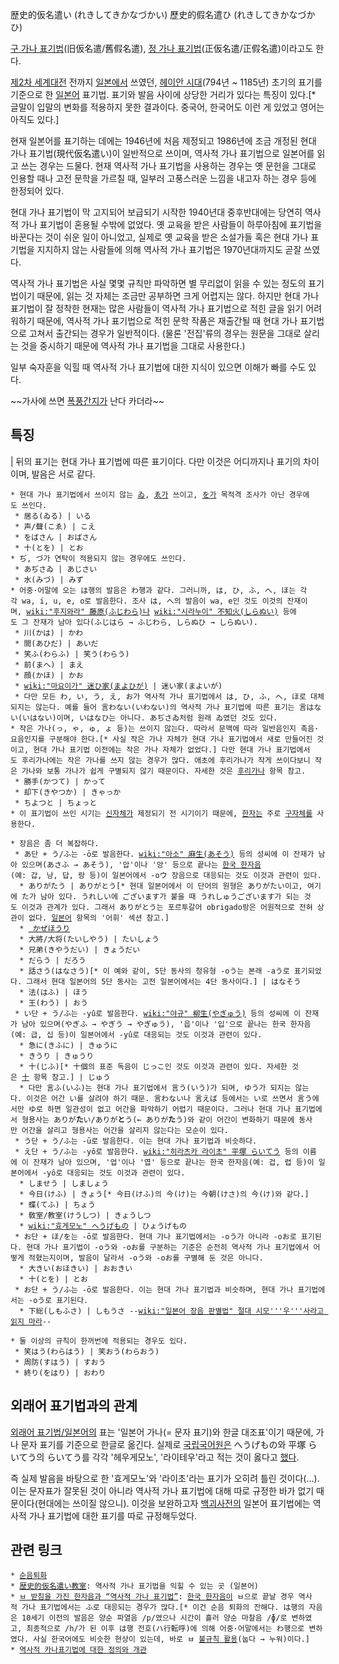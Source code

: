 歴史的仮名遣い (れきしてきかなづかい)
歷史的假名遣ひ (れきしてきかなづかひ)

[[구 가나 표기법]](旧仮名遣/舊假名遣), [[정 가나 표기법]](正仮名遣/正假名遣)이라고도 한다.

[[제2차 세계대전]] 전까지 [[일본]]에서 쓰였던, [[헤이안 시대]](794년 ~ 1185년) 초기의 표기를 기준으로 한 [[일본어]] 표기법. 표기와 발음 사이에 상당한 거리가 있다는 특징이 있다.[* 글말이 입말의 변화를 적용하지 못한 결과이다. 중국어, 한국어도 이런 게 있었고 영어는 아직도 있다.]

현재 일본어를 표기하는 데에는 1946년에 처음 제정되고 1986년에 조금 개정된 현대 가나 표기법(現代仮名遣い)이 일반적으로 쓰이며, 역사적 가나 표기법으로 일본어를 읽고 쓰는 경우는 드물다. 현재 역사적 가나 표기법을 사용하는 경우는 옛 문헌을 그대로 인용할 때나 고전 문학을 가르칠 때, 일부러 고풍스러운 느낌을 내고자 하는 경우 등에 한정되어 있다.

현대 가나 표기법이 막 고지되어 보급되기 시작한 1940년대 중후반대에는 당연히 역사적 가나 표기법이 혼용될 수밖에 없었다. 옛 교육을 받은 사람들이 하루아침에 표기법을 바꾼다는 것이 쉬운 일이 아니었고, 실제로 옛 교육을 받은 소설가들 혹은 현대 가나 표기법을 지지하지 않는 사람들에 의해 역사적 가나 표기법은 1970년대까지도 곧잘 쓰였다.

역사적 가나 표기법은 사실 몇몇 규칙만 파악하면 별 무리없이 읽을 수 있는 정도의 표기법이기 때문에, 읽는 것 자체는 조금만 공부하면 크게 어렵지는 않다. 하지만 현대 가나 표기법이 잘 정착한 현재는 많은 사람들이 역사적 가나 표기법으로 적힌 글을 읽기 어려워하기 때문에, 역사적 가나 표기법으로 적힌 문학 작품은 재출간될 때 현대 가나 표기법으로 고쳐서 출간되는 경우가 일반적이다. (물론 '전집'류의 경우는 원문을 그대로 살리는 것을 중시하기 때문에 역사적 가나 표기법을 그대로 사용한다.)

일부 숙자훈을 익힐 때 역사적 가나 표기법에 대한 지식이 있으면 이해가 빠를 수도 있다.

~~가사에 쓰면 [[폭풍간지]]가 난다 카더라~~

== 특징 ==
| 뒤의 표기는 현대 가나 표기법에 따른 표기이다. 다만 이것은 어디까지나 표기의 차이이며, 발음은 서로 같다.

 * 현대 가나 표기법에서 쓰이지 않는 [[ゐ]], [[ゑ]]가 쓰이고, [[を]]가 목적격 조사가 아닌 경우에도 쓰인다.
  * 居る(ゐる) | いる
  * 声/聲(こゑ) | こえ
  * をばさん | おばさん
  * 十(とを) | とお
 * ぢ, づ가 연탁이 적용되지 않는 경우에도 쓰인다.
  * あぢさゐ | あじさい
  * 水(みづ) | みず
 * 어중·어말에 오는 は행의 발음은 わ행과 같다. 그러니까, は, ひ, ふ, へ, ほ는 각각 wa, i, u, e, o로 발음한다. 조사 は, へ의 발음이 wa, e인 것도 이것의 잔재이며, [[wiki:"후지와라" 藤原(ふじわら)]]나 [[wiki:"시라누이" 不知火(しらぬい)]] 등에도 그 잔재가 남아 있다(ふじはら → ふじわら, しらぬひ → しらぬい).
  * 川(かは) | かわ
  * 間(あひだ) | あいだ
  * 笑ふ(わらふ) | 笑う(わらう)
  * 前(まへ) | まえ
  * 顔(かほ) | かお
  * [[wiki:"마요이가" 迷ひ家(まよひが)]] | 迷い家(まよいが)
  * 다만 모든 わ, い, う, え, お가 역사적 가나 표기법에서 は, ひ, ふ, へ, ほ로 대체되지는 않는다. 예를 들어 言わない(いわない)의 역사적 가나 표기법에 따른 표기는 言はない(いはない)이며, いはなひ는 아니다. あぢさゐ처럼 원래 ゐ였던 것도 있다.
 * 작은 가나(っ, ゃ, ゅ, ょ 등)는 쓰이지 않는다. 따라서 문맥에 따라 일반음인지 촉음·요음인지를 구분해야 한다.[* 사실 작은 가나 자체가 현대 가나 표기법에서 새로 만들어진 것이고, 현대 가나 표기법 이전에는 작은 가나 자체가 없었다.] 다만 현대 가나 표기법에서도 후리가나에는 작은 가나를 쓰지 않는 경우가 많다. 애초에 후리가나가 작게 쓰이다보니 작은 가나와 보통 가나가 쉽게 구별되지 않기 때문이다. 자세한 것은 [[후리가나]] 항목 참고.
  * 勝手(かつて) | かって
  * 却下(きやつか) | きゃっか
  * ちよつと | ちょっと
 * 이 표기법이 쓰인 시기는 [[신자체]]가 제정되기 전 시기이기 때문에, [[한자]]는 주로 [[구자체]]를 사용한다.

 * 장음은 좀 더 복잡하다.
  * あ단 + う/ふ는 -ō로 발음한다. [[wiki:"아소" 麻生(あそう)]] 등의 성씨에 이 잔재가 남아 있으며(あさふ → あそう), '압'이나 '앙' 등으로 끝나는 [[한국 한자음]](예: 갑, 낭, 답, 랑 등)이 일본어에서 -oウ 장음으로 대응되는 것도 이것과 관련이 있다.
   * ありがたう | ありがとう[* 현대 일본어에서 이 단어의 원형은 ありがたい이고, 여기에 た가 남아 있다. うれしい에 ございます가 붙을 때 うれしゅうございます가 되는 것도 이것과 관계가 있다. 그래서 ありがとう는 포르투갈어 obrigado랑은 어원적으로 전혀 상관이 없다. [[일본어]] 항목의 '어휘' 섹션 참고.]
   * [[wiki:"코치야 사나에#s-2.1" 風祝(かぜはふり) | かぜほうり]]
   * 大將/大将(たいしやう) | たいしょう
   * 兄弟(きやうだい) | きょうだい
   * だらう | だろう
   * 話さう(はなさう)[* 이 예와 같이, 5단 동사의 청유형 -oう는 본래 -aう로 표기되었다. 그래서 현대 일본어의 5단 동사는 고전 일본어에서는 4단 동사이다.] | はなそう
   * 法(はふ) | ほう
   * 王(わう) | おう
  * い단 + う/ふ는 -yû로 발음한다. [[wiki:"야규" 柳生(やぎゅう)]] 등의 성씨에 이 잔재가 남아 있으며(やぎふ → やぎう → やぎゅう), '읍'이나 '입'으로 끝나는 한국 한자음(예: 급, 십 등)이 일본어에서 -yû로 대응되는 것도 이것과 관련이 있다.
   * 急に(きふに) | きゅうに
   * きうり | きゅうり
   * 十(じふ)[* 十個의 표준 독음이 じっこ인 것도 이것과 관련이 있다. 자세한 것은 [[十]] 항목 참고.] | じゅう
   * 다만 言ふ(いふ)는 현대 가나 표기법에서 言う(いう)가 되며, ゆう가 되지는 않는다. 이것은 어간 い를 살려야 하기 때문. 言わない나 言えば 등에서는 い로 쓰면서 言う에서만 ゆ로 하면 일관성이 없고 어간을 파악하기 어렵기 때문이다. 그러나 현대 가나 표기법에서 형용사는 ありが'''た'''い/ありが'''と'''う(← ありが'''た'''う)와 같이 어간이 변화하기 때문에 동사만 어간을 살리고 형용사는 어간을 살리지 않는다는 모순이 있다.
  * う단 + う/ふ는 -ū로 발음한다. 이는 현대 가나 표기법과 비슷하다.
  * え단 + う/ふ는 -yô로 발음한다. [[wiki:"히라츠카 라이초" 平塚 らいてう]] 등의 이름에 이 잔재가 남아 있으며, '업'이나 '엽' 등으로 끝나는 한국 한자음(예: 겁, 렵 등)이 일본어에서 -yô로 대응되는 것도 이것과 관련이 있다.
   * しませう | しましょう
   * 今日(けふ) | きょう[* 今日(けふ)의 今(け)는 今朝(けさ)의 今(け)와 같다.]
   * 蝶(てふ) | ちょう
   * 敎室/教室(けうしつ) | きょうしつ
   * [[wiki:"효게모노" へうげもの]] | ひょうげもの
  * お단 + ほ/を는 -ō로 발음한다. 현대 가나 표기법에서는 -oう가 아니라 -oお로 표기된다. 현대 가나 표기법이 -oう와 -oお를 구분하는 기준은 순전히 역사적 가나 표기법에서 어떻게 적혔는지이며, 발음이 달라서 -oう와 -oお를 구별해 둔 것은 아니다.
   * 大きい(おほきい) | おおきい
   * 十(とを) | とお
  * お단 + う/ふ는 -ō로 발음한다. 이는 현대 가나 표기법과 비슷하며, 현대 가나 표기법에서는 -oう로 표기된다.
   * 下総(しもふさ) | しもうさ --[[wiki:"일본어 장음 판별법" 절대 시모'''우'''사라고 읽지 마라]]--

 * 둘 이상의 규칙이 한꺼번에 적용되는 경우도 있다.
  * 笑はう(わらはう) | 笑おう(わらおう)
  * 周防(すはう) | すおう
  * 終り(をはり) | おわり

== 외래어 표기법과의 관계 ==
[[외래어 표기법/일본어]]의 표는 '일본어 가나(= 문자 표기)와 한글 대조표'이기 때문에, 가나 문자 표기를 기준으로 한글로 옮긴다. 실제로 [[국립국어원]]은 へうげもの와 平塚 らいてう의 らいてう를 각각 '헤우게모노', '라이테우'라고 적는 것이 옳다고 [https://twitter.com/urimal365/status/331663700454948864 했다].

즉 실제 발음을 바탕으로 한 '효게모노'와 '라이초'라는 표기가 오히려 틀린 것이다(…). 이는 문자표가 잘못된 것이 아니라 역사적 가나 표기법에 대해 따로 규정한 바가 없기 때문이다(현대에는 쓰이질 않으니). 이것을 보완하고자 [[백괴사전]]의 일본어 표기법에는 역사적 가나 표기법에 대한 표기를 따로 규정해두었다.

== 관련 링크 ==
 * [[순음퇴화]]
 * [http://www32.ocn.ne.jp/~gaido/kana/ 歴史的仮名遣い教室]: 역사적 가나 표기법을 익힐 수 있는 곳 (일본어)
 * [http://www.geocities.jp/friendshipkorea/rekisitekikanazukai.html ㅂ 받침을 가진 한자음과 “역사적 가나 표기법”]: [[한국 한자음]]이 ㅂ으로 끝날 경우 역사적 가나 표기법에서는 ふ로 대응되는 경우가 많다.[* 이건 순음 퇴화의 잔해다. は행의 자음은 10세기 이전의 발음은 양순 파열음 /p/였으나 시간이 흘러 양순 마찰음 /ɸ/로 변하였고, 최종적으로 /h/가 된 이후 は행 전호(ハ行転呼)에 의해 어중·어말에서는 わ행으로 변하였다. 사실 한국어에도 비슷한 현상이 있는데, 바로 ㅂ [[불규칙 활용]](눕다 → 누워)이다.]
 * [http://kin.naver.com/open100/detail.nhn?d1id=11&dirId=110804&docId=1397710 역사적 카나표기법에 대한 정의와 개관]
